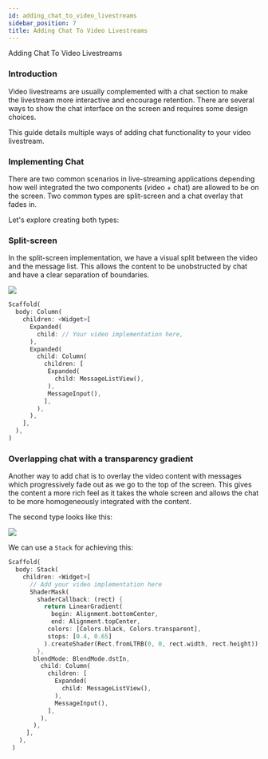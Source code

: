 ```yaml
---
id: adding_chat_to_video_livestreams
sidebar_position: 7
title: Adding Chat To Video Livestreams
---
```


Adding Chat To Video Livestreams

### Introduction

Video livestreams are usually complemented with a chat section to make the livestream more interactive
and encourage retention. There are several ways to show the chat interface on the screen and requires
some design choices.

This guide details multiple ways of adding chat functionality to your video livestream.

### Implementing Chat

There are two common scenarios in live-streaming applications depending how well integrated the two
components (video + chat) are allowed to be on the screen. Two common types are split-screen and a
chat overlay that fades in.

Let's explore creating both types:

### Split-screen

In the split-screen implementation, we have a visual split between the video and the message list.
This allows the content to be unobstructed by chat and have a clear separation of boundaries.

![](../assets/live_stream_1.jpg)

```dart
Scaffold(
  body: Column(
    children: <Widget>[
      Expanded(
        child: // Your video implementation here,
      ),
      Expanded(
        child: Column(
          children: [
           Expanded(
             child: MessageListView(),
           ),
           MessageInput(),
          ],
        ),
      ),
    ],
  ),
)
```

### Overlapping chat with a transparency gradient

Another way to add chat is to overlay the video content with messages which progressively fade out
as we go to the top of the screen. This gives the content a more rich feel as it takes the whole
screen and allows the chat to be more homogeneously integrated with the content.

The second type looks like this:

![](../assets/live_stream_2.jpg)

We can use a `Stack` for achieving this:

```dart
Scaffold(
  body: Stack(
    children: <Widget>[
      // Add your video implementation here
      ShaderMask(
        shaderCallback: (rect) {
          return LinearGradient(
            begin: Alignment.bottomCenter,
            end: Alignment.topCenter,
           colors: [Colors.black, Colors.transparent],
           stops: [0.4, 0.65]
          ).createShader(Rect.fromLTRB(0, 0, rect.width, rect.height));
        },
       blendMode: BlendMode.dstIn,
         child: Column(
           children: [
             Expanded(
               child: MessageListView(),
             ),
             MessageInput(),
           ],
         ),
       ),
     ],
   ),
 )
```
